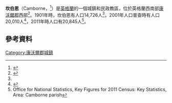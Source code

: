 {{infobox UK place
|country              = 英格蘭
|official_name        = Camborne
|cornish_name         = Kammbronn
|static_image         = [[File:Camborne_Commercial_Square.jpg|240px]]
|static_image_caption = 
|civil_parish         = Camborne
|unitary_england      = [[康沃爾|康沃爾]]
|lieutenancy_england  = [[康沃爾|康沃爾]]
|population           = 20,845
|population_ref       = ''(2011)''
|region               = 西南英格蘭
|post_town                = CAMBORNE
|postcode_district        = TR14
|postcode_area            = TR
|dial_code                = 01209
|os_grid_reference        = SW645400
|latitude                 = 50.213
|longitude                = -5.300
}}
'''坎伯恩'''（Camborne，{{lang-kw|Kammbronn}}<ref>{{cite web |url=http://www.magakernow.org.uk/pdf/placename_masterlist.pdf |title=List of Place-names agreed by the MAGA Signage Panel |accessdate=2015-01-11 |publisher=Cornish Language Partnership |date=May 2014 |deadurl=yes |archiveurl=https://web.archive.org/web/20140729194902/http://www.magakernow.org.uk/pdf/placename_masterlist.pdf |archivedate=2014-07-29 }}</ref>）是[[英格蘭|英格蘭]]的一個城鎮和民政教區，位於英格蘭西南部[[康沃爾郡|康沃爾郡]]西部<ref name=EB1911>{{cite EB1911|wstitle=Camborne}}</ref>。1901年時，坎伯恩有人口14,726人<ref name=EB1911/>，2001年人口普查時有人口20,010人<ref name="ONSCP">{{cite web
 |url=http://neighbourhood.statistics.gov.uk/dissemination/LeadTableView.do?a=3&b=792785&c=Camborne&d=16&e=15&g=430273&i=1001x1003x1004&m=0&r=1&s=1196872830875&enc=1&dsFamilyId=779
 |title=''Census 2001 : Parish Headcounts : Camborne Civil Parish''
 |publisher=[[Office_for_National_Statistics|Office for National Statistics]]
 |year=2001
 |accessdate=5 December 2007
 |archive-date=2016-03-03
 |archive-url=https://web.archive.org/web/20160303184004/http://neighbourhood.statistics.gov.uk/dissemination/LeadTableView.do?a=3&b=792785&c=Camborne&d=16&e=15&g=430273&i=1001x1003x1004&m=0&r=1&s=1196872830875&enc=1&dsFamilyId=779
 |dead-url=no
 }}</ref>，2011年時人口有20,845人<ref>Office for National Statistics, Key Figures for 2011 Census: Key Statistics, Area: Camborne parish</ref>。
== 參考資料 ==
{{reflist}}

[[Category:康沃爾郡城鎮|Category:康沃爾郡城鎮]]